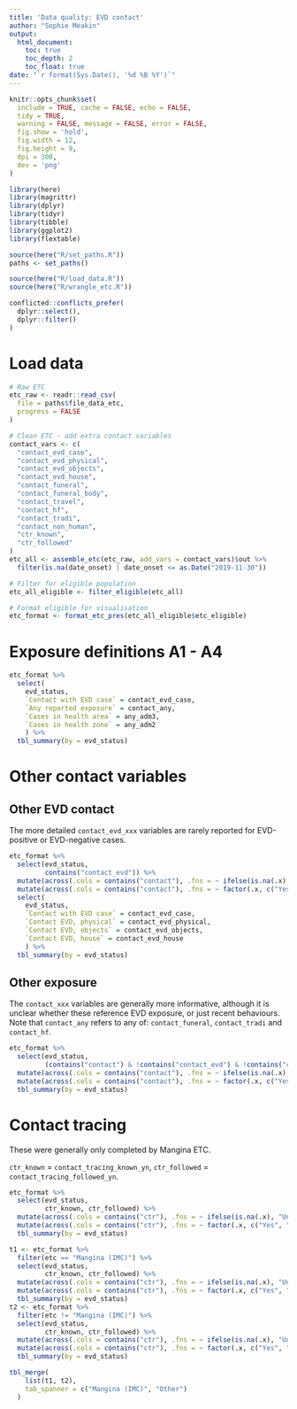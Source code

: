 ```yaml
---
title: 'Data quality: EVD contact'
author: "Sophie Meakin"
output:
  html_document:
    toc: true
    toc_depth: 2
    toc_float: true
date: "`r format(Sys.Date(), '%d %B %Y')`"
---
```


```r
knitr::opts_chunk$set(
  include = TRUE, cache = FALSE, echo = FALSE,
  tidy = TRUE,
  warning = FALSE, message = FALSE, error = FALSE,
  fig.show = 'hold',
  fig.width = 12,
  fig.height = 9, 
  dpi = 300,
  dev = 'png'
)
```

```r
library(here)
library(magrittr)
library(dplyr)
library(tidyr)
library(tibble)
library(ggplot2)
library(flextable)
```

```r
source(here("R/set_paths.R"))
paths <- set_paths()

source(here("R/load_data.R"))
source(here("R/wrangle_etc.R"))

conflicted::conflicts_prefer(
  dplyr::select(),
  dplyr::filter()
)
```

# Load data

```r
# Raw ETC
etc_raw <- readr::read_csv(
  file = paths$file_data_etc,
  progress = FALSE
)

# Clean ETC - add extra contact variables
contact_vars <- c(
  "contact_evd_case",
  "contact_evd_physical",
  "contact_evd_objects",
  "contact_evd_house",
  "contact_funeral",
  "contact_funeral_body",
  "contact_travel",
  "contact_hf",
  "contact_tradi",
  "contact_non_human",
  "ctr_known",
  "ctr_followed"
)
etc_all <- assemble_etc(etc_raw, add_vars = contact_vars)$out %>%
  filter(is.na(date_onset) | date_onset <= as.Date("2019-11-30"))

# Filter for eligible population
etc_all_eligible <- filter_eligible(etc_all)

# Format eligible for visualisation
etc_format <- format_etc_pres(etc_all_eligible$etc_eligible)
```


# Exposure definitions A1 - A4

```r
etc_format %>%
  select(
    evd_status,
    `Contact with EVD case` = contact_evd_case,
    `Any reported exposure` = contact_any,
    `Cases in health area` = any_adm3,
    `Cases in health zone` = any_adm2
    ) %>%
  tbl_summary(by = evd_status)
```


# Other contact variables

## Other EVD contact

The more detailed `contact_evd_xxx` variables are rarely reported for EVD-positive or EVD-negative cases.

```r
etc_format %>%
  select(evd_status,
         contains("contact_evd")) %>%
  mutate(across(.cols = contains("contact"), .fns = ~ ifelse(is.na(.x), "Unknown", .x))) %>%
  mutate(across(.cols = contains("contact"), .fns = ~ factor(.x, c("Yes", "No", "Unknown"), ordered = TRUE))) %>%
  select(
    evd_status,
    `Contact with EVD case` = contact_evd_case,
    `Contact EVD, physical` = contact_evd_physical,
    `Contact EVD, objects` = contact_evd_objects,
    `Contact EVD, house` = contact_evd_house
    ) %>%
  tbl_summary(by = evd_status)
```

## Other exposure

The `contact_xxx` variables are generally more informative, although it is unclear whether these reference EVD exposure, or just recent behaviours. Note that `contact_any` refers to any of: `contact_funeral`, `contact_tradi` and `contact_hf`.

```r
etc_format %>%
  select(evd_status,
         (contains("contact") & !contains("contact_evd") & !contains("contact_any"))) %>%
  mutate(across(.cols = contains("contact"), .fns = ~ ifelse(is.na(.x), "Unknown", .x))) %>%
  mutate(across(.cols = contains("contact"), .fns = ~ factor(.x, c("Yes", "No", "Unknown"), ordered = TRUE))) %>%
  tbl_summary(by = evd_status)
```

# Contact tracing

These were generally only completed by Mangina ETC.

`ctr_known` = `contact_tracing_known_yn`, `ctr_followed` = `contact_tracing_followed_yn`.

```r
etc_format %>%
  select(evd_status,
         ctr_known, ctr_followed) %>%
  mutate(across(.cols = contains("ctr"), .fns = ~ ifelse(is.na(.x), "Unknown", .x))) %>%
  mutate(across(.cols = contains("ctr"), .fns = ~ factor(.x, c("Yes", "No", "Unknown"), ordered = TRUE))) %>%
  tbl_summary(by = evd_status)
```

```r
t1 <- etc_format %>%
  filter(etc == "Mangina (IMC)") %>%
  select(evd_status,
         ctr_known, ctr_followed) %>%
  mutate(across(.cols = contains("ctr"), .fns = ~ ifelse(is.na(.x), "Unknown", .x))) %>%
  mutate(across(.cols = contains("ctr"), .fns = ~ factor(.x, c("Yes", "No", "Unknown"), ordered = TRUE))) %>%
  tbl_summary(by = evd_status)
t2 <- etc_format %>%
  filter(etc != "Mangina (IMC)") %>%
  select(evd_status,
         ctr_known, ctr_followed) %>%
  mutate(across(.cols = contains("ctr"), .fns = ~ ifelse(is.na(.x), "Unknown", .x))) %>%
  mutate(across(.cols = contains("ctr"), .fns = ~ factor(.x, c("Yes", "No", "Unknown"), ordered = TRUE))) %>%
  tbl_summary(by = evd_status)

tbl_merge(
    list(t1, t2),
    tab_spanner = c("Mangina (IMC)", "Other")
  )
```



